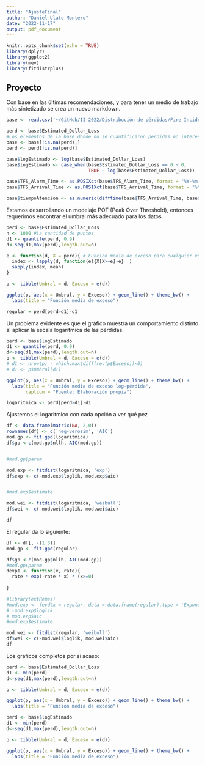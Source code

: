 ```yaml
---
title: "AjusteFinal"
author: "Daniel Ulate Montero"
date: "2022-11-17"
output: pdf_document
---
```


```r
knitr::opts_chunk$set(echo = TRUE)
library(dplyr)
library(ggplot2)
library(mev)
library(fitdistrplus)
```

## Proyecto

Con base en las últimas recomendaciones, y para tener un medio de trabajo más sintetizado se crea un nuevo markdown.

```r
base <- read.csv('~/GitHub/II-2022/Distribución de pérdidas/Fire Incidents Data.csv')

perd <- base$Estimated_Dollar_Loss
#Los elementos de la base donde no se cuantificaron perdidas no interesan
base <- base[!is.na(perd),]
perd <- perd[!is.na(perd)]

base$logEstimado <- log(base$Estimated_Dollar_Loss)
base$logEstimado <- case_when(base$Estimated_Dollar_Loss == 0 ~ 0,
                              TRUE ~ log(base$Estimated_Dollar_Loss))

base$TFS_Alarm_Time <- as.POSIXct(base$TFS_Alarm_Time, format = "%Y-%m-%dT%H:%M:%S")
base$TFS_Arrival_Time <- as.POSIXct(base$TFS_Arrival_Time, format = "%Y-%m-%dT%H:%M:%S")

base$tiempoAtencion <- as.numeric(difftime(base$TFS_Arrival_Time, base$TFS_Alarm_Time))

```


Estamos desarrollando un modelaje POT (Peak Over Threshold), entonces requerimos encontrar el umbral más adecuado para los datos.

```r
perd <- base$Estimated_Dollar_Loss
n <- 1000 #La cantidad de puntos
d1 <- quantile(perd, 0.9)
d<-seq(d1,max(perd),length.out=n)

e <- function(d, X = perd){ # Funcion media de exceso para cualquier vector
  index <- lapply(d, function(e){X[X>=e]-e}  )
  sapply(index, mean)
}

p <- tibble(Umbral = d, Exceso = e(d))

ggplot(p, aes(x = Umbral, y = Exceso)) + geom_line() + theme_bw() +
  labs(title = "Función media de exceso")

regular = perd[perd>d1]-d1

```

Un problema evidente es que el gráfico muestra un comportamiento distinto al aplicar la escala logarítmica de las pérdidas.

```r
perd <- base$logEstimado
d1 <- quantile(perd, 0.9)
d<-seq(d1,max(perd),length.out=n)
p <- tibble(Umbral = d, Exceso = e(d))
# d1 <- nrow(p) - which.max(diff(rev(p$Exceso))<0)
# d1 <- p$Umbral[d1]

ggplot(p, aes(x = Umbral, y = Exceso)) + geom_line() + theme_bw() + 
  labs(title = "Función media de exceso log-pérdida",
       caption = "Fuente: Elaboración propia")

logaritmica <- perd[perd>d1]-d1
```
Ajustemos el logaritmico con cada opción a ver qué pez

```r
df <- data.frame(matrix(NA, 2,0))
rownames(df) <- c('neg-verosim', 'AIC')
mod.gp <- fit.gpd(logaritmica)
df$gp <-c(mod.gp$nllh, AIC(mod.gp))


#mod.gp$param

mod.exp <- fitdist(logaritmica, 'exp')
df$exp <- c(-mod.exp$loglik, mod.exp$aic)


#mod.exp$estimate

mod.wei <- fitdist(logaritmica, 'weibull')
df$wei <- c(-mod.wei$loglik, mod.wei$aic)

df
```
El regular da lo siguiente:
```r
df <- df[, -(1:3)]
mod.gp <- fit.gpd(regular)

df$gp <-c(mod.gp$nllh, AIC(mod.gp))
#mod.gp$param
dexp1 <- function(x, rate){
  rate * exp(-rate * x) * (x>=0)
  
}

#library(extRemes)
#mod.exp <- fevd(x = regular, data = data.frame(regular),type = 'Exponential')
# -mod.exp$loglik
# mod.exp$aic
#mod.exp$estimate

mod.wei <- fitdist(regular, 'weibull')
df$wei <- c(-mod.wei$loglik, mod.wei$aic)
df
```

Los graficos completos por si acaso:

```r
perd <- base$Estimated_Dollar_Loss
d1 <- min(perd)
d<-seq(d1,max(perd),length.out=n)

p <- tibble(Umbral = d, Exceso = e(d))

ggplot(p, aes(x = Umbral, y = Exceso)) + geom_line() + theme_bw() +
  labs(title = "Función media de exceso")
```

```r
perd <- base$logEstimado
d1 <- min(perd)
d<-seq(d1,max(perd),length.out=n)

p <- tibble(Umbral = d, Exceso = e(d))

ggplot(p, aes(x = Umbral, y = Exceso)) + geom_line() + theme_bw() +
  labs(title = "Función media de exceso")
```


